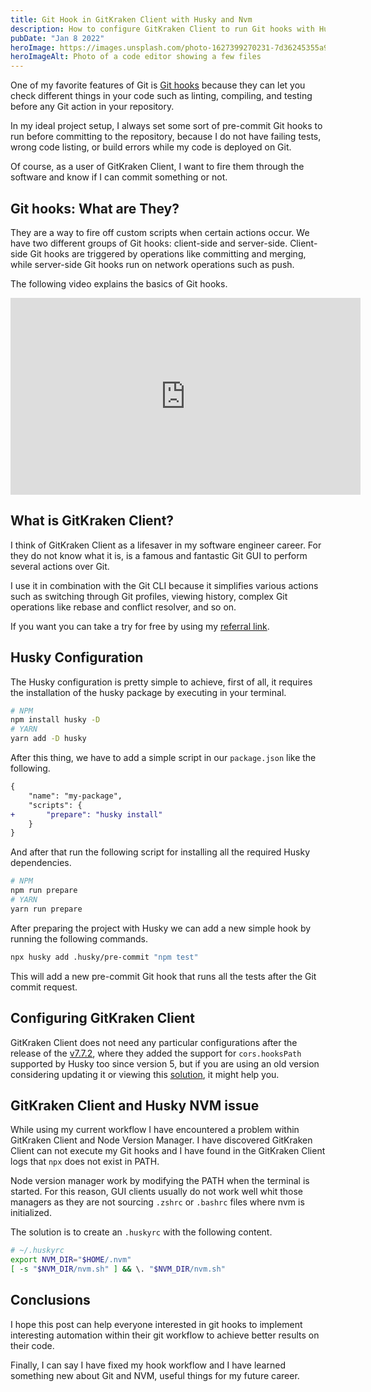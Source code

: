 ```yaml
---
title: Git Hook in GitKraken Client with Husky and Nvm
description: How to configure GitKraken Client to run Git hooks with Husky and Nvm
pubDate: "Jan 8 2022"
heroImage: https://images.unsplash.com/photo-1627399270231-7d36245355a9?ixlib=rb-4.0.3&ixid=M3wxMjA3fDB8MHxwaG90by1wYWdlfHx8fGVufDB8fHx8fA%3D%3D&auto=format&fit=crop&w=1974&q=80
heroImageAlt: Photo of a code editor showing a few files
---
```


One of my favorite features of Git is [Git hooks](https://git-scm.com/book/en/v2/Customizing-Git-Git-Hooks) because they can let you check different things in your code such as linting, compiling, and testing before any Git action in your repository.

In my ideal project setup, I always set some sort of pre-commit Git hooks to run before committing to the repository, because I do not have failing tests, wrong code listing, or build errors while my code is deployed on Git.

Of course, as a user of GitKraken Client, I want to fire them through the software and know if I can commit something or not.

## Git hooks: What are They?

They are a way to fire off custom scripts when certain actions occur. We have two different groups of Git hooks: client-side and server-side. Client-side Git hooks are triggered by operations like committing and merging, while server-side Git hooks run on network operations such as push.

The following video explains the basics of Git hooks.

<iframe width="560" height="315" src="https://www.youtube.com/embed/ZZgyILr-TjA" title="YouTube video player" frameborder="0" allow="accelerometer; autoplay; clipboard-write; encrypted-media; gyroscope; picture-in-picture" allowfullscreen></iframe>

## What is GitKraken Client?

I think of GitKraken Client as a lifesaver in my software engineer career. For they do not know what it is, is a famous and fantastic Git GUI to perform several actions over Git.

I use it in combination with the Git CLI because it simplifies various actions such as switching through Git profiles, viewing history, complex Git operations like rebase and conflict resolver, and so on.

If you want you can take a try for free by using my [referral link](https://gitkraken.link/davideimola).

## Husky Configuration

The Husky configuration is pretty simple to achieve, first of all, it requires the installation of the husky package by executing in your terminal.

```bash
# NPM
npm install husky -D
# YARN
yarn add -D husky
```

After this thing, we have to add a simple script in our `package.json` like the following.

```diff
{
	"name": "my-package",
	"scripts": {
+		"prepare": "husky install"
	}
}
```

And after that run the following script for installing all the required Husky dependencies.

```bash
# NPM
npm run prepare
# YARN
yarn run prepare
```

After preparing the project with Husky we can add a new simple hook by running the following commands.

```bash
npx husky add .husky/pre-commit "npm test"
```

This will add a new pre-commit Git hook that runs all the tests after the Git commit request.

## Configuring GitKraken Client

GitKraken Client does not need any particular configurations after the release of the [v7.7.2](https://support.gitkraken.com/release-notes/7x/#version-772), where they added the support for `cors.hooksPath` supported by Husky too since version 5, but if you are using an old version considering updating it or viewing this [solution](https://github.com/typicode/husky/issues/875), it might help you.

## GitKraken Client and Husky NVM issue

While using my current workflow I have encountered a problem within GitKraken Client and Node Version Manager. I have discovered GitKraken Client can not execute my Git hooks and I have found in the GitKraken Client logs that `npx` does not exist in PATH.

Node version manager work by modifying the PATH when the terminal is started. For this reason, GUI clients usually do not work well whit those managers as they are not sourcing `.zshrc` or `.bashrc` files where nvm is initialized.

The solution is to create an `.huskyrc` with the following content.

```bash
# ~/.huskyrc
export NVM_DIR="$HOME/.nvm"
[ -s "$NVM_DIR/nvm.sh" ] && \. "$NVM_DIR/nvm.sh"
```

## Conclusions

I hope this post can help everyone interested in git hooks to implement interesting automation within their git workflow to achieve better results on their code.

Finally, I can say I have fixed my hook workflow and I have learned something new about Git and NVM, useful things for my future career.
